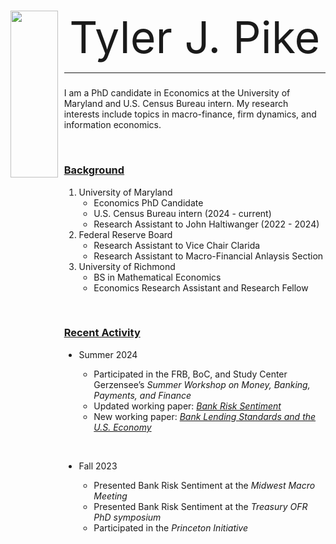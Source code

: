 
<style>
.column-left{
  padding-top: 25pt;
  padding-bottom: 25pt;
  float: left;
  width: 50%;
  height: 200pt;
  text-align: left;
}
.column-right{
  padding-top: 25pt;
  padding-bottom: 25pt;
  float: right;
  width: 50%;
  height: 200pt;
  text-align: left;
}
</style>

<style>
.column-pic{
  padding-top: 25pt;
  padding-bottom: 25pt;
  float: left;
  width: 15%;
  height: 200pt;
  text-align: right;
}
.column-text{
  padding-top: 25pt;
  padding-bottom: 25pt;
  float: right;
  width: 83%;
  height: 200pt;
  text-align: left;
}
</style>


<div class="column-pic">

   <img src="./content/Pike Profile Picture.jpg" style="width:100%">

</div>


<div class="column-text">

  <p align=center> <span style="font-size:5em;"> Tyler J. Pike </span> </p>
  
   

---  
  
###   

I am a PhD candidate in Economics at the University of Maryland and U.S. Census Bureau intern. My research interests include topics in macro-finance, firm dynamics, and information economics. 
  
  &nbsp; 
  
### [Background](./content/Tyler_Pike_CV.pdf)  
  
1. University of Maryland  
    - Economics PhD Candidate  
    - U.S. Census Bureau intern (2024 - current)  
    - Research Assistant to John Haltiwanger  (2022 - 2024)  

2. Federal Reserve Board   
    - Research Assistant to Vice Chair Clarida   
    - Research Assistant to Macro-Financial Anlaysis Section      

3. University of Richmond  
    - BS in Mathematical Economics   
    - Economics Research Assistant and Research Fellow    

  &nbsp; 

### [Recent Activity]()

- Summer 2024
  - Participated in the FRB, BoC, and Study Center Gerzensee's *Summer Workshop on Money, Banking, Payments, and Finance*
  - Updated working paper: *[Bank Risk Sentiment](./content/Pike - Bank Risk Sentiment - Oct 2024.pdf)* 
  - New working paper: *[Bank Lending Standards and the U.S. Economy](https://www.richmondfed.org/publications/research/working_papers/2024/wp_24-07)*   
  
  &nbsp; 
     
- Fall 2023 
  - Presented Bank Risk Sentiment at the *Midwest Macro Meeting*
  - Presented Bank Risk Sentiment at the *Treasury OFR PhD symposium*
  - Participated in the *Princeton Initiative*